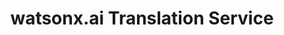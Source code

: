 ---
title: watsonx.ai Translation Service
sidebar_position: 1
description: sample page
custom_edit_url: null
---